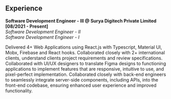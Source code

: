 ## Experience

**Software Development Engineer - III @ Surya Digitech Private Limited [08/2021 - Present]**<br />
_Software Development Engineer - II_<br />
_Software Development Engineer - I_

Delivered 4+ Web Applications using React.js with Typescript, Material UI, Mobx, Firebase and React hooks.
Collaborated closely with 2+ international clients, understand clients project requirements and review
specifications.
Collaborated with UI/UX designers to translate Figma designs to functioning applications to implement
features that are responsive, intuitive to use, and pixel-perfect implementation.
Collaborated closely with back-end engineers to seamlessly integrate server-side components, including
APIs, into the front-end codebase, ensuring enhanced user experience and improved functionality.
